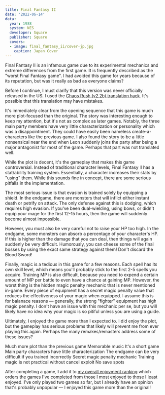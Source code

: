 ```yaml
---
title: Final Fantasy II
date: '2022-06-14'
data:
  year: 1988
  system: NES
  developer: Square
  publisher: Square
  covers:
  - image: final_fantasy_ii/cover-jp.jpg
    caption: Japan Cover
---
```

Final&nbsp;Fantasy&nbsp;II is an infamous game due to its experimental mechanics and extreme differences from the first
game. It is frequently described as the "worst Final&nbsp;Fantasy game". I had avoided this game for years because of
its reputation, but was it really as bad as everyone claims?

<GameHeader />

Before I continue, I must clarify that this version was never officially released in the US. I used the
[Chaos&nbsp;Rush&nbsp;(v2.2b) translation hack](https://www.romhacking.net/translations/2656/). It's possible that this
translation may have mistakes.

It's immediately clear from the opening sequence that this game is much more plot-focused than the original. The story
was interesting enough to keep my attention, but it's not as complex as later games. Notably, the three main party
members have very little characterization or personality which was a disappointment. They could have easily been
nameless create-a-characters like the previous game. I also found the story to be a little nonsensical near the end when
<Spoiler>Leon suddenly joins the party after being a major antagonist for most of the game.</Spoiler> Perhaps that part
was not translated well.

While the plot is decent, it's the gameplay that makes this game controversial. Instead of traditional character levels,
Final&nbsp;Fantasy&nbsp;II has a stat/ability training system. Essentially, a character increases their stats by "using"
them. While this sounds fine in concept, there are some serious pitfalls in the implementation.

The most serious issue is that evasion is trained solely by equipping a shield. In the endgame, there are monsters that
will inflict either instant death or petrify on attack. The only defense against this is dodging, which requires high
evasion. If you've been dual-wielding, using bows, or didn't equip your mage for the first 12-15 hours, then the game
will suddenly become almost impossible.

However, you must also be very careful not to raise your HP too high. In the endgame, some monsters can absorb a
percentage of your character's HP. If this is higher than the damage that you can deal, then things will again suddenly
be very difficult. Humorously, you can cheese some of the final bosses by using the exact same strategy against them!
<Spoiler>Don't discard the Blood Sword!</Spoiler>

Finally, magic is a tedious in this game for a few reasons. Each spell has its own skill level, which means you'll
probably stick to the first 2-5 spells you acquire. Training MP is also difficult, because you need to expend a certain
amount of MP per battle to even have a chance at gaining MP. However, the worst thing is the hidden magic penalty
mechanic that is never mentioned in-game. Every piece of equipment has a secret magic penalty value that reduces the
effectiveness of your magic when equipped. I assume this is for balanace reasons &mdash; generally, the strong "fighter"
equipment has high magic penalty. I don't have an issue with this mechanic per&nbsp;se, but you will likely have no idea
why your magic is so pitiful unless you are using a guide.

Ultimately, I enjoyed the game more than I expected to. I did enjoy the plot, but the gameplay has serious problems that
likely will prevent me from ever playing this again. Perhaps the many remakes/remasters address some of these issues?

<LikedDisliked>
  <LikedList>
    <LikedItem>Much more plot than the previous game</LikedItem>
    <LikedItem>Memorable music</LikedItem>
    <LikedItem>It's a short game</LikedItem>
  </LikedList>
  <DislikedList>
    <DislikedItem>Main party characters have little characterization</DislikedItem>
    <DislikedItem>The endgame can be very difficult if you trained incorrectly</DislikedItem>
    <DislikedItem>Secret magic penalty mechanic</DislikedItem>
    <DislikedItem>Training magic is not practical without cancel exploit</DislikedItem>
    <DislikedItem>No save spots</DislikedItem>
  </DislikedList>
</LikedDisliked>

After completing a game, I add it to [my overall enjoyment ranking](/ranking) which orders the games I've completed from
those I most enjoyed to those I least enjoyed. I've only played two games so far, but I already have an opinion that's
probably unpopular &mdash; I enjoyed this game more than the original!

<GameRanking game={slug} />
